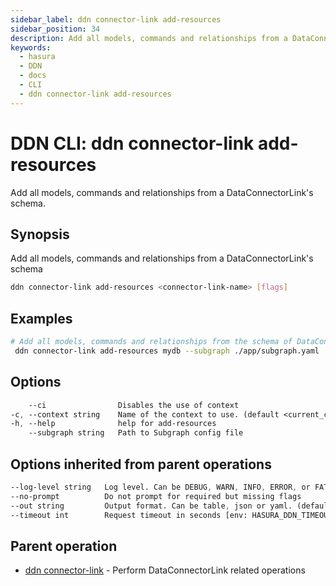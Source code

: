 ```yaml
---
sidebar_label: ddn connector-link add-resources
sidebar_position: 34
description: Add all models, commands and relationships from a DataConnectorLink's schema using the DDN CLI
keywords:
  - hasura
  - DDN
  - docs
  - CLI
  - ddn connector-link add-resources
---
```


# DDN CLI: ddn connector-link add-resources

Add all models, commands and relationships from a DataConnectorLink's schema.

## Synopsis

Add all models, commands and relationships from a DataConnectorLink's schema

```bash
ddn connector-link add-resources <connector-link-name> [flags]
```

## Examples

```bash
# Add all models, commands and relationships from the schema of DataConnectorLink 'mydb' for Subgraph config 'app'
 ddn connector-link add-resources mydb --subgraph ./app/subgraph.yaml
```

## Options

```sass
    --ci                Disables the use of context
-c, --context string    Name of the context to use. (default <current_context>)
-h, --help              help for add-resources
    --subgraph string   Path to Subgraph config file
```

## Options inherited from parent operations

```sass
--log-level string   Log level. Can be DEBUG, WARN, INFO, ERROR, or FATAL. (default "INFO")
--no-prompt          Do not prompt for required but missing flags
--out string         Output format. Can be table, json or yaml. (default "table")
--timeout int        Request timeout in seconds [env: HASURA_DDN_TIMEOUT] (default 100)
```

## Parent operation

- [ddn connector-link](/cli/commands/ddn_connector-link) - Perform DataConnectorLink related operations
